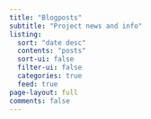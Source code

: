 ```yaml
---
title: "Blogposts"
subtitle: "Project news and info"
listing:
  sort: "date desc"
  contents: "posts"
  sort-ui: false
  filter-ui: false
  categories: true
  feed: true
page-layout: full
comments: false
---
```

